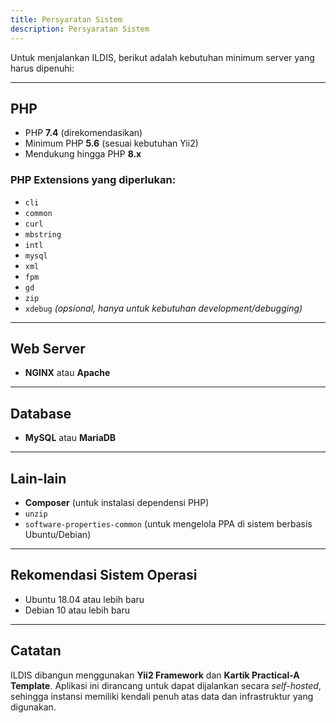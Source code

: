 ```yaml
---
title: Persyaratan Sistem
description: Persyaratan Sistem
---
```


Untuk menjalankan ILDIS, berikut adalah kebutuhan minimum server yang harus dipenuhi:

---

## PHP

- PHP **7.4** (direkomendasikan)
- Minimum PHP **5.6** (sesuai kebutuhan Yii2)
- Mendukung hingga PHP **8.x**

### PHP Extensions yang diperlukan:
- `cli`
- `common`
- `curl`
- `mbstring`
- `intl`
- `mysql`
- `xml`
- `fpm`
- `gd`
- `zip`
- `xdebug` *(opsional, hanya untuk kebutuhan development/debugging)*

---

## Web Server

- **NGINX** atau **Apache**

---

## Database

- **MySQL** atau **MariaDB**

---

## Lain-lain

- **Composer** (untuk instalasi dependensi PHP)
- `unzip`
- `software-properties-common` (untuk mengelola PPA di sistem berbasis Ubuntu/Debian)

---

## Rekomendasi Sistem Operasi

- Ubuntu 18.04 atau lebih baru
- Debian 10 atau lebih baru

---

## Catatan

ILDIS dibangun menggunakan **Yii2 Framework** dan **Kartik Practical-A Template**. Aplikasi ini dirancang untuk dapat dijalankan secara *self-hosted*, sehingga instansi memiliki kendali penuh atas data dan infrastruktur yang digunakan.
